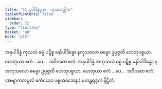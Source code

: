```yaml
---
title: "51 ဥပါဒိန္နဒုက, ကုသလတ္တိက"
tableOfContents: false
sidebar:
  order: 52
type: "tipitaka"
basket: "ab"
book: "p15"
---
```



<DynamicBreadcrumb />

<Division number="60" book="p15" e="ch" v="40" p="231">

<Paragraph number="168" book="p15">
အနုပါဒိန္နံ ကုသလံ ဓမ္မံ ပဋိစ္စ နော်ပါဒိန္နော နကုသလော ဓမ္မော ဥပ္ပဇ္ဇတိ ဟေတုပစ္စယာ. ဟေတုယာ ဧကံ …ပေ…  အဝိဂတေ ဧကံ.
</Paragraph>

<Paragraph number="169" book="p15">
အနုပါဒိန္နံ အကုသလံ ဓမ္မံ ပဋိစ္စ နော်ပါဒိန္နော နအကုသလော ဓမ္မော ဥပ္ပဇ္ဇတိ ဟေတုပစ္စယာ. ဟေတုယာ ဧကံ …ပေ…  အဝိဂတေ ဧကံ. (အဗျာကတမူလံ ဧကံယေဝ ပစ္စယဝသေန.)

</Paragraph>
</Division>

<Paragraph number="170" type="center" book="p15">
မဟန္တရဒုကံ နိဋ္ဌိတံ.
</Paragraph>